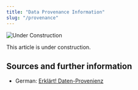 ```yaml
---
title: "Data Provenance Information"
slug: "/provenance"
---
```



![Under Construction](/img/Constr_2bl.png)

This article is under construction.


## Sources and further information

- German: [Erklärt! Daten-Provenienz](https://www.eresearch.uni-goettingen.de/de/knowledge-base/explain-data/explain-data-provenance/)
